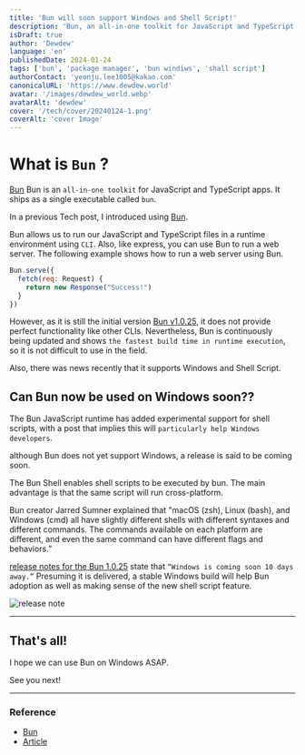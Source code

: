 ```yaml
---
title: 'Bun will soon support Windows and Shell Script!'
description: 'Bun, an all-in-one toolkit for JavaScript and TypeScript!'
isDraft: true
author: 'Dewdew'
language: 'en'
publishedDate: 2024-01-24
tags: ['bun', 'package manager', 'bun windiws', 'shall script']
authorContact: 'yeonju.lee1005@kakao.com'
canonicalURL: 'https://www.dewdew.world'
avatar: '/images/dewdew_world.webp'
avatarAlt: 'dewdew'
cover: '/tech/cover/20240124-1.png'
coverAlt: 'cover Image'
---
```


# What is `Bun` ?

[Bun](https://bun.sh/) 
Bun is an `all-in-one toolkit` for JavaScript and TypeScript apps. It ships as a single executable called `bun`.

In a previous Tech post, I introduced using [Bun](https://bun.sh/).

Bun allows us to run our JavaScript and TypeScript files in a runtime environment using `CLI`.
Also, like express, you can use Bun to run a web server.
The following example shows how to run a web server using Bun.

```javascript
Bun.serve({
  fetch(req: Request) {
    return new Response("Success!")
  }
})
```

However, as it is still the initial version [Bun v1.0.25](https://bun.sh/blog/bun-v1.0.25), it does not provide perfect functionality like other CLIs.
Nevertheless, Bun is continuously being updated and shows `the fastest build time in runtime execution`, so it is not difficult to use in the field.

Also, there was news recently that it supports Windows and Shell Script.


## Can Bun now be used on Windows soon??

The Bun JavaScript runtime has added experimental support for shell scripts, with a post that implies this will `particularly help Windows developers`.

although Bun does not yet support Windows, a release is said to be coming soon.

The Bun Shell enables shell scripts to be executed by bun.
The main advantage is that the same script will run cross-platform.

Bun creator Jarred Sumner explained that "macOS (zsh), Linux (bash), and Windows (cmd) all have slightly different shells with different syntaxes and different commands.
The commands available on each platform are different, and even the same command can have different flags and behaviors.”

[release notes for the Bun 1.0.25](https://bun.sh/blog/bun-v1.0.25#windows-is-coming-soon) state that `“Windows is coming soon 10 days away.”`
Presuming it is delivered, a stable Windows build will help Bun adoption as well as making sense of the new shell script feature. 

![release note](/tech/images/20240124-1-1.png)

---

## That's all!

I hope we can use Bun on Windows ASAP.

See you next!

---

### Reference

- [Bun](https://bun.sh/)
- [Article](https://devclass.com/2024/01/22/bun-runtime-adds-shell-script-support-with-a-windows-version-promised-shortly/)
